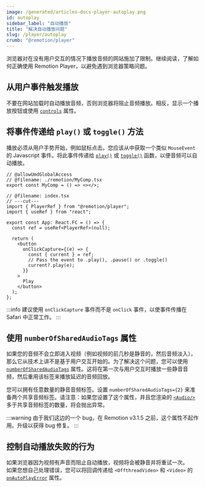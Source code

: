 ```yaml
---
image: /generated/articles-docs-player-autoplay.png
id: autoplay
sidebar_label: "自动播放"
title: "解决自动播放问题"
slug: /player/autoplay
crumb: "@remotion/player"
---
```


浏览器对在没有用户交互的情况下播放音频的网站施加了限制。继续阅读，了解如何正确使用 Remotion Player，以避免遇到浏览器策略问题。

## 从用户事件触发播放

不要在网站加载时自动播放音频，否则浏览器将阻止音频播放。相反，显示一个播放按钮或使用 [`controls`](/docs/player/player#controls) 属性。

## 将事件传递给 `play()` 或 `toggle()` 方法

播放必须从用户手势开始，例如鼠标点击。您应该从中获取一个类似 `MouseEvent` 的 Javascript 事件。将此事件传递给 [`play()`](/docs/player/player#play) 或 [`toggle()`](/docs/player/player#toggle) 函数，以便音频可以自动播放。

```tsx twoslash
// @allowUmdGlobalAccess
// @filename: ./remotion/MyComp.tsx
export const MyComp = () => <></>;

// @filename: index.tsx
// ---cut---
import { PlayerRef } from "@remotion/player";
import { useRef } from "react";

export const App: React.FC = () => {
  const ref = useRef<PlayerRef>(null);

  return (
    <button
      onClickCapture={(e) => {
        const { current } = ref;
        // Pass the event to .play(), .pause() or .toggle()
        current?.play(e);
      }}
    >
      Play
    </button>
  );
};
```

:::info
建议使用 `onClickCapture` 事件而不是 `onClick` 事件，以使事件传播在 Safari 中正常工作。
:::

## 使用 `numberOfSharedAudioTags` 属性

如果您的音频不会立即进入视频（例如视频的前几秒是静音的，然后音频淡入），那么它从技术上讲不是基于用户交互开始的。为了解决这个问题，您可以使用 [`numberOfSharedAudioTags`](/docs/player/player#numberofsharedaudiotags) 属性。这将在第一次与用户交互时播放一些静音音频，然后重用该标签来播放延迟的音频回放。

您可以拥有任意数量的静音音频标签。设置 `numberOfSharedAudioTags={2}` 来准备两个共享音频标签。请注意：如果您设置了这个属性，并且您渲染的 [`<Audio/>`](/docs/audio) 多于共享音频标签的数量，将会抛出异常。

:::warning
由于我们这边的一个 bug，在 Remotion v3.1.5 之前，这个属性不起作用。升级以获得 bug 修复。
:::

## 控制自动播放失败的行为<AvailableFrom v="4.0.187" />

如果浏览器因为视频有声音而阻止自动播放，视频将会被静音并将重试一次。  
如果您想自己处理错误，您可以将回调传递给 `<OffthreadVideo>` 和 `<Video>` 的 [`onAutoPlayError`](/docs/offthreadvideo#onautoplayerror) 属性。  
